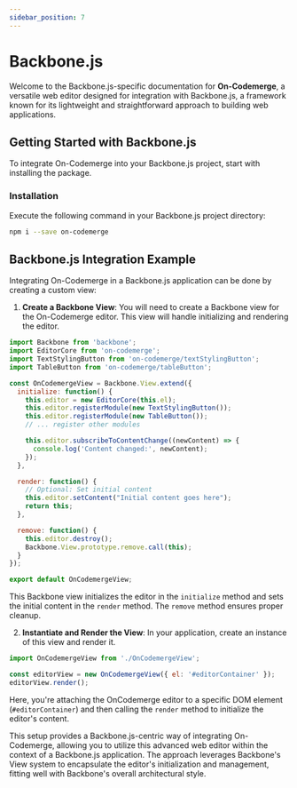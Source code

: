 ```yaml
---
sidebar_position: 7
---
```


# Backbone.js

Welcome to the Backbone.js-specific documentation for **On-Codemerge**, a versatile web editor designed for integration with Backbone.js, a framework known for its lightweight and straightforward approach to building web applications.

## Getting Started with Backbone.js

To integrate On-Codemerge into your Backbone.js project, start with installing the package.

### Installation

Execute the following command in your Backbone.js project directory:

```bash
npm i --save on-codemerge
```

## Backbone.js Integration Example

Integrating On-Codemerge in a Backbone.js application can be done by creating a custom view:

1. **Create a Backbone View**: You will need to create a Backbone view for the On-Codemerge editor. This view will handle initializing and rendering the editor.

 ```javascript title="OnCodemergeView.js"
 import Backbone from 'backbone';
 import EditorCore from 'on-codemerge';
 import TextStylingButton from 'on-codemerge/textStylingButton';
 import TableButton from 'on-codemerge/tableButton';

 const OnCodemergeView = Backbone.View.extend({
   initialize: function() {
     this.editor = new EditorCore(this.el);
     this.editor.registerModule(new TextStylingButton());
     this.editor.registerModule(new TableButton());
     // ... register other modules

     this.editor.subscribeToContentChange((newContent) => {
       console.log('Content changed:', newContent);
     });
   },

   render: function() {
     // Optional: Set initial content
     this.editor.setContent("Initial content goes here");
     return this;
   },

   remove: function() {
     this.editor.destroy();
     Backbone.View.prototype.remove.call(this);
   }
 });

 export default OnCodemergeView;
```

This Backbone view initializes the editor in the `initialize` method and sets the initial content in the `render` method. The `remove` method ensures proper cleanup.

2. **Instantiate and Render the View**: In your application, create an instance of this view and render it.

 ```javascript title="app.js"
 import OnCodemergeView from './OnCodemergeView';

 const editorView = new OnCodemergeView({ el: '#editorContainer' });
 editorView.render();
```

Here, you're attaching the OnCodemerge editor to a specific DOM element (`#editorContainer`) and then calling the `render` method to initialize the editor's content.

This setup provides a Backbone.js-centric way of integrating On-Codemerge, allowing you to utilize this advanced web editor within the context of a Backbone.js application. The approach leverages Backbone's View system to encapsulate the editor's initialization and management, fitting well with Backbone's overall architectural style.
